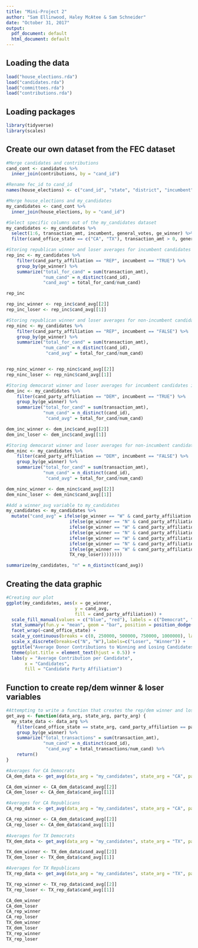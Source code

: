 ```yaml
---
title: "Mini-Project 2"
author: "Sam Ellinwood, Haley McAtee & Sam Schneider"
date: "October 31, 2017"
output:
  pdf_document: default
  html_document: default
---
```



## Loading the data

```r
load("house_elections.rda")
load("candidates.rda")
load("committees.rda")
load("contributions.rda")
```

## Loading packages 

```r
library(tidyverse)
library(scales)
```

## Create our own dataset from the FEC dataset

```r
#Merge candidates and contributions 
cand_cont <- candidates %>%
  inner_join(contributions, by = "cand_id")

#Rename fec_id to cand_id
names(house_elections) <- c("cand_id", "state", "district", "incumbent", "candidate_name", "party", "primary_votes", "runoff_votes", "general_votes","ge_winner")

#Merge house_elections and my_candidates
my_candidates <- cand_cont %>%
  inner_join(house_elections, by = "cand_id")

#Select specific columns out of the my_candidates dataset
my_candidates <- my_candidates %>%
  select(1:6, transaction_amt, incumbent, general_votes, ge_winner) %>%
  filter(cand_office_state == c("CA", "TX"), transaction_amt > 0, general_votes > 0, cand_party_affiliation == "DEM" | cand_party_affiliation == "REP")
```


```r
#Storing republican winner and loser averages for incumbent candidates in rep_inc_winner and rep_inc_loser 
rep_inc <- my_candidates %>%
    filter(cand_party_affiliation == "REP", incumbent == "TRUE") %>%
    group_by(ge_winner) %>%
    summarize("total_for_cand" = sum(transaction_amt),
              "num_cand" = n_distinct(cand_id),
              "cand_avg" = total_for_cand/num_cand)

rep_inc

rep_inc_winner <- rep_inc$cand_avg[[2]]
rep_inc_loser <- rep_inc$cand_avg[[1]]

#Storing republican winner and loser averages for non-incumbent candidates in rep_ninc_winner and rep_ninc_loser 
rep_ninc <- my_candidates %>%
    filter(cand_party_affiliation == "REP", incumbent == "FALSE") %>%
    group_by(ge_winner) %>%
    summarize("total_for_cand" = sum(transaction_amt),
              "num_cand" = n_distinct(cand_id),
               "cand_avg" = total_for_cand/num_cand) 


rep_ninc_winner <- rep_ninc$cand_avg[[2]]
rep_ninc_loser <- rep_ninc$cand_avg[[1]]

#Storing democarat winner and loser averages for incumbent candidates in dem_inc_winner and dem_inc_loser 
dem_inc <- my_candidates %>%
    filter(cand_party_affiliation == "DEM", incumbent == "TRUE") %>%
    group_by(ge_winner) %>%
    summarize("total_for_cand" = sum(transaction_amt),
              "num_cand" = n_distinct(cand_id),
               "cand_avg" = total_for_cand/num_cand) 

dem_inc_winner <- dem_inc$cand_avg[[2]]
dem_inc_loser <- dem_inc$cand_avg[[1]]

#Storing democarat winner and loser averages for non-incumbent candidates in dem_ninc_winner and dem_ninc_loser 
dem_ninc <- my_candidates %>%
    filter(cand_party_affiliation == "DEM", incumbent == "FALSE") %>%
    group_by(ge_winner) %>%
    summarize("total_for_cand" = sum(transaction_amt),
              "num_cand" = n_distinct(cand_id),
               "cand_avg" = total_for_cand/num_cand) 

dem_ninc_winner <- dem_ninc$cand_avg[[2]]
dem_ninc_loser <- dem_ninc$cand_avg[[1]]
```


```r
#Add a winner_avg variable to my_candidates
my_candidates <- my_candidates %>%
  mutate("cand_avg" = ifelse(ge_winner == "W" & cand_party_affiliation == "DEM" & cand_office_state == "CA", CA_dem_winner,
                        ifelse(ge_winner == "N" & cand_party_affiliation == "DEM" & cand_office_state == "CA", CA_dem_loser,
                        ifelse(ge_winner == "W" & cand_party_affiliation == "REP" & cand_office_state == "CA", CA_rep_winner,
                        ifelse(ge_winner == "N" & cand_party_affiliation == "REP" & cand_office_state == "CA", CA_rep_loser, 
                        ifelse(ge_winner == "W" & cand_party_affiliation == "DEM" & cand_office_state == "TX", TX_dem_winner,
                        ifelse(ge_winner == "N" & cand_party_affiliation == "DEM" & cand_office_state == "TX", TX_dem_loser,
                        ifelse(ge_winner == "W" & cand_party_affiliation == "REP" & cand_office_state == "TX", TX_rep_winner,       
                        TX_rep_loser))))))))

summarize(my_candidates, "n" = n_distinct(cand_avg))
```

## Creating the data graphic 

```r
#Creating our plot
ggplot(my_candidates, aes(x = ge_winner, 
                          y = cand_avg, 
                          fill = cand_party_affiliation)) +
  scale_fill_manual(values = c("blue", "red"), labels = c("Democrat", "Republican")) +
  stat_summary(fun.y = "mean", geom = "bar", position = position_dodge()) +
  facet_wrap(~cand_office_state) +
  scale_y_continuous(breaks = c(0, 250000, 500000, 750000, 1000000), labels = dollar) +
  scale_x_discrete(breaks=c("N", "W"),labels=c("Loser", "Winner")) +
  ggtitle("Average Donor Contributions to Winning and Losing Candidates") +
  theme(plot.title = element_text(hjust = 0.5)) +
  labs(y = "Average Contribution per Candidate", 
       x = "Candidates", 
       fill = "Candidate Party Affiliation") 
```

## Function to create rep/dem winner & loser variables 

```r
#Attempting to write a function that creates the rep/dem winner and loser variables
get_avg <- function(data_arg, state_arg, party_arg) {
  my_state_data <- data_arg %>%
    filter(cand_office_state == state_arg, cand_party_affiliation == party_arg) %>%
    group_by(ge_winner) %>%
    summarize("total_transactions" = sum(transaction_amt),
              "num_cand" = n_distinct(cand_id),
               "cand_avg" = total_transactions/num_cand) %>%
    return()
}  
```

```r
#Averages for CA Democrats
CA_dem_data <- get_avg(data_arg = "my_candidates", state_arg = "CA", party_arg = "DEM")

CA_dem_winner <- CA_dem_data$cand_avg[[2]]
CA_dem_loser <- CA_dem_data$cand_avg[[1]]

#Averages for CA Republicans
CA_rep_data <- get_avg(data_arg = "my_candidates", state_arg = "CA", party_arg = "REP")

CA_rep_winner <- CA_dem_data$cand_avg[[2]]
CA_rep_loser <- CA_dem_data$cand_avg[[1]]
  
#Averages for TX Democrats
TX_dem_data <- get_avg(data_arg = "my_candidates", state_arg = "TX", party_arg = "DEM")

TX_dem_winner <- TX_dem_data$cand_avg[[2]]
TX_dem_loser <- TX_dem_data$cand_avg[[1]]

#Averages for TX Republicans
TX_rep_data <- get_avg(data_arg = "my_candidates", state_arg = "TX", party_arg = "REP")

TX_rep_winner <- TX_rep_data$cand_avg[[2]]
TX_rep_loser <- TX_rep_data$cand_avg[[1]]
```

```r
CA_dem_winner
CA_dem_loser
CA_rep_winner
CA_rep_loser
TX_dem_winner
TX_dem_loser
TX_rep_winner
TX_rep_loser
```